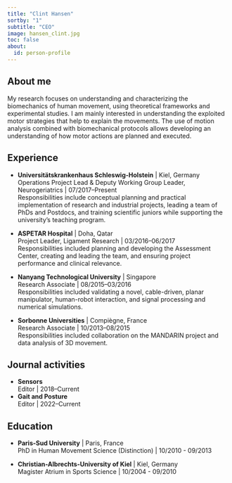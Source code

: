 ```yaml
---
title: "Clint Hansen"
sortby: "1"
subtitle: "CEO"
image: hansen_clint.jpg
toc: false
about:
  id: person-profile
---
```



:::{#person-profile}
:::

## About me
My research focuses on understanding and characterizing the biomechanics of human movement, using theoretical frameworks and experimental studies. I am mainly interested in understanding the exploited motor strategies that help to explain the movements. The use of motion analysis combined with biomechanical protocols allows developing an understanding of how motor actions are planned and executed.

## Experience

- **Universitätskrankenhaus Schleswig-Holstein** | Kiel, Germany<br />
  Operations Project Lead & Deputy Working Group Leader, Neurogeriatrics | 07/2017–Present<br />
  Responsibilities include conceptual planning and practical implementation of research and industrial projects, leading a team of PhDs and Postdocs, and training scientific juniors while supporting the university's teaching program.

- **ASPETAR Hospital** | Doha, Qatar<br />
  Project Leader, Ligament Research | 03/2016–06/2017<br />
  Responsibilities included planning and developing the Assessment Center, creating and leading the team, and ensuring project performance and clinical relevance.

- **Nanyang Technological University** | Singapore<br />
  Research Associate | 08/2015–03/2016<br />
  Responsibilities included validating a novel, cable-driven, planar manipulator, human-robot interaction, and signal processing and numerical simulations.

- **Sorbonne Universities** | Compiègne, France<br />
  Research Associate | 10/2013–08/2015<br />
  Responsibilities included collaboration on the MANDARIN project and data analysis of 3D movement.

## Journal activities

- **Sensors** <a href="https://www.mdpi.com/journal/sensors" target="_blank" rel="noopener noreferrer"><i class="bi bi-box-arrow-up-right ms-1"></i></a><br />
  Editor | 2018–Current
- **Gait and Posture** <a href="https://www.us.elsevierhealth.com/gait-posture-0966-6362.html" target="_blank" rel="noopener noreferrer"><i class="bi bi-box-arrow-up-right ms-1"></i></a><br />
  Editor | 2022–Current


## Education

- **Paris-Sud University** | Paris, France<br />
  PhD in Human Movement Science (Distinction) | 10/2010 - 09/2013

- **Christian-Albrechts-University of Kiel** | Kiel, Germany<br />
  Magister Atrium in Sports Science | 10/2004 - 09/2010
